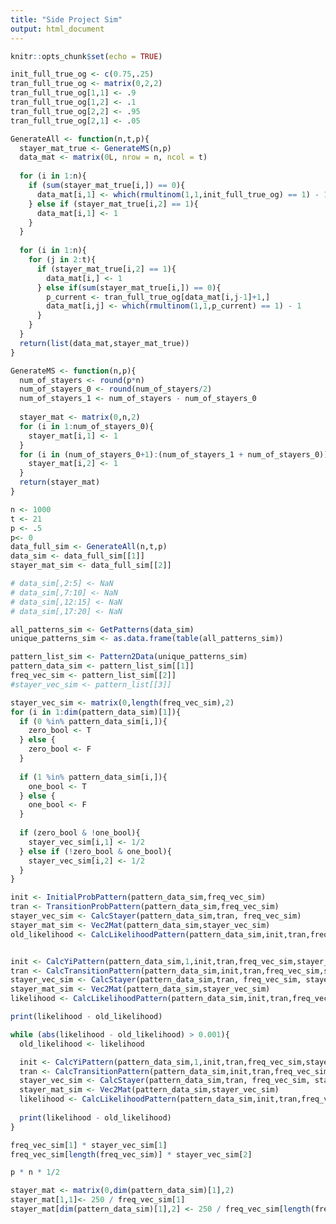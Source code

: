 ```yaml
---
title: "Side Project Sim"
output: html_document
---
```


```r
knitr::opts_chunk$set(echo = TRUE)
```

```r
init_full_true_og <- c(0.75,.25)
tran_full_true_og <- matrix(0,2,2)
tran_full_true_og[1,1] <- .9
tran_full_true_og[1,2] <- .1
tran_full_true_og[2,2] <- .95
tran_full_true_og[2,1] <- .05
```

```r
GenerateAll <- function(n,t,p){
  stayer_mat_true <- GenerateMS(n,p)
  data_mat <- matrix(0L, nrow = n, ncol = t)
  
  for (i in 1:n){
    if (sum(stayer_mat_true[i,]) == 0){
      data_mat[i,1] <- which(rmultinom(1,1,init_full_true_og) == 1) - 1
    } else if (stayer_mat_true[i,2] == 1){
      data_mat[i,1] <- 1
    }
  }
  
  for (i in 1:n){
    for (j in 2:t){
      if (stayer_mat_true[i,2] == 1){
        data_mat[i,] <- 1
      } else if(sum(stayer_mat_true[i,]) == 0){
        p_current <- tran_full_true_og[data_mat[i,j-1]+1,]
        data_mat[i,j] <- which(rmultinom(1,1,p_current) == 1) - 1
      }
    }
  }
  return(list(data_mat,stayer_mat_true))
}
```

```r
GenerateMS <- function(n,p){
  num_of_stayers <- round(p*n)
  num_of_stayers_0 <- round(num_of_stayers/2)
  num_of_stayers_1 <- num_of_stayers - num_of_stayers_0
  
  stayer_mat <- matrix(0,n,2)
  for (i in 1:num_of_stayers_0){
    stayer_mat[i,1] <- 1
  }
  for (i in (num_of_stayers_0+1):(num_of_stayers_1 + num_of_stayers_0)){
    stayer_mat[i,2] <- 1
  }
  return(stayer_mat)
}
```

```r
n <- 1000
t <- 21
p <- .5
p<- 0
data_full_sim <- GenerateAll(n,t,p)
data_sim <- data_full_sim[[1]]
stayer_mat_sim <- data_full_sim[[2]]

# data_sim[,2:5] <- NaN
# data_sim[,7:10] <- NaN
# data_sim[,12:15] <- NaN
# data_sim[,17:20] <- NaN

all_patterns_sim <- GetPatterns(data_sim)
unique_patterns_sim <- as.data.frame(table(all_patterns_sim))

pattern_list_sim <- Pattern2Data(unique_patterns_sim)
pattern_data_sim <- pattern_list_sim[[1]]
freq_vec_sim <- pattern_list_sim[[2]]
#stayer_vec_sim <- pattern_list[[3]]
```

```r
stayer_vec_sim <- matrix(0,length(freq_vec_sim),2)
for (i in 1:dim(pattern_data_sim)[1]){
  if (0 %in% pattern_data_sim[i,]){
    zero_bool <- T
  } else {
    zero_bool <- F
  }
  
  if (1 %in% pattern_data_sim[i,]){
    one_bool <- T
  } else {
    one_bool <- F
  }
  
  if (zero_bool & !one_bool){
    stayer_vec_sim[i,1] <- 1/2
  } else if (!zero_bool & one_bool){
    stayer_vec_sim[i,2] <- 1/2
  }
}
```


```r
init <- InitialProbPattern(pattern_data_sim,freq_vec_sim)
tran <- TransitionProbPattern(pattern_data_sim,freq_vec_sim)
stayer_vec_sim <- CalcStayer(pattern_data_sim,tran, freq_vec_sim)
stayer_mat_sim <- Vec2Mat(pattern_data_sim,stayer_vec_sim)
old_likelihood <- CalcLikelihoodPattern(pattern_data_sim,init,tran,freq_vec_sim,stayer_mat_sim)


init <- CalcYiPattern(pattern_data_sim,1,init,tran,freq_vec_sim,stayer_mat_sim)
tran <- CalcTransitionPattern(pattern_data_sim,init,tran,freq_vec_sim,stayer_mat_sim)
stayer_vec_sim <- CalcStayer(pattern_data_sim,tran, freq_vec_sim, stayer_vec_sim)
stayer_mat_sim <- Vec2Mat(pattern_data_sim,stayer_vec_sim)
likelihood <- CalcLikelihoodPattern(pattern_data_sim,init,tran,freq_vec_sim,stayer_mat_sim)

print(likelihood - old_likelihood)

while (abs(likelihood - old_likelihood) > 0.001){
  old_likelihood <- likelihood

  init <- CalcYiPattern(pattern_data_sim,1,init,tran,freq_vec_sim,stayer_mat_sim)
  tran <- CalcTransitionPattern(pattern_data_sim,init,tran,freq_vec_sim,stayer_mat_sim)
  stayer_vec_sim <- CalcStayer(pattern_data_sim,tran, freq_vec_sim, stayer_vec_sim)
  stayer_mat_sim <- Vec2Mat(pattern_data_sim,stayer_vec_sim)
  likelihood <- CalcLikelihoodPattern(pattern_data_sim,init,tran,freq_vec_sim,stayer_mat_sim)
  
  print(likelihood - old_likelihood)
}

freq_vec_sim[1] * stayer_vec_sim[1] 
freq_vec_sim[length(freq_vec_sim)] * stayer_vec_sim[2]

p * n * 1/2
```

```r
stayer_mat <- matrix(0,dim(pattern_data_sim)[1],2)
stayer_mat[1,1]<- 250 / freq_vec_sim[1]
stayer_mat[dim(pattern_data_sim)[1],2] <- 250 / freq_vec_sim[length(freq_vec_sim)]
```


